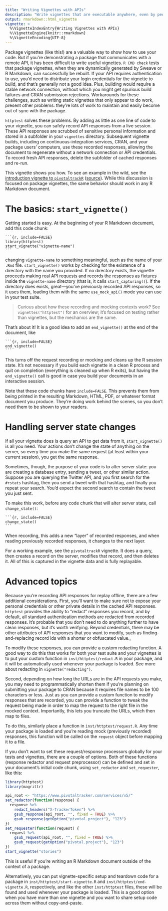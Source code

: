 ```yaml
---
title: "Writing Vignettes with APIs"
description: "Write vignettes that are executable anywhere, even by people without API credentials or a network connection, using httptest's tools for recording API requests and then using them as fixtures."
output: rmarkdown::html_vignette
vignette: >
  %\VignetteIndexEntry{Writing Vignettes with APIs}
  %\VignetteEngine{knitr::rmarkdown}
  %\VignetteEncoding{UTF-8}
---
```


Package vignettes (like this!) are a valuable way to show how to use your code. But if you're demonstrating a package that communicates with a remote API, it has been difficult to write useful vignettes. `R CMD check` tests that package vignettes, when they are dynamically generated by Sweave or R Markdown, can successfully be rebuilt. If your API requires authentication to use, you'd need to distribute your login credentials for the vignette to build, and that's generally not a good idea. Plus, building would require a stable network connection, without which you might get spurious build failures and CRAN submission rejections. Workarounds for these challenges, such as writing static vignettes that only appear to do work, present other problems: they're lots of work to maintain and easily become out of sync with the package.

`httptest` solves these problems. By adding as little as one line of code to your vignette, you can safely record API responses from a live session. These API responses are scrubbed of sensitive personal information and stored in a subfolder in your `vignettes` directory. Subsequent vignette builds, including on continuous-integration services, CRAN, and your package users' computers, use these recorded responses, allowing the document to regenerate without a network connection or API credentials. To record fresh API responses, delete the subfolder of cached responses and re-run.

This vignette shows you how. To see an example in the wild, see the [introduction vignette to `pivotaltrackR`](http://enpiar.com/r/pivotaltrackR/articles/pivotaltrackR.html) ([source](https://github.com/nealrichardson/pivotaltrackR/blob/master/vignettes/pivotaltrackR.Rmd)). While this discussion is focused on package vignettes, the same behavior should work in any R Markdown document.

# The basics: `start_vignette()`

Getting started is easy. At the beginning of your R Markdown document, add this code chunk:

    `​``{r, include=FALSE}
    library(httptest)
    start_vignette("vignette-name")
    ```

changing `vignette-name` to something meaningful, such as the name of your `.Rmd` file. `start_vignette()` works by checking for the existence of a directory with the name you provided. If no directory exists, the vignette proceeds making real API requests and records the responses as fixtures inside the `vignette-name` directory (that is, it calls `start_capturing()`). If the directory does exists, great---you've previously recorded API responses, so it uses them, loading them with the same `use_mock_api()` mode you can use in your test suite.

> Curious about how these recording and mocking contexts work? See `vignettes("httptest")` for an overview; it's focused on testing rather than vignettes, but the mechanics are the same.

That's about it! It is a good idea to add an `end_vignette()` at the end of the document, like

    `​``{r, include=FALSE}
    end_vignette()
    ```

This turns off the request recording or mocking and cleans up the R session state. It's not necessary if you build each vignette in a clean R process and quit on completion (everything is cleaned up when R exits), but having the `end_vignette()` call is good in case you build your documents in an interactive session.

Note that these code chunks have `include=FALSE`. This prevents them from being printed in the resulting Markdown, HTML, PDF, or whatever format document you produce. They're doing work behind the scenes, so you don't need them to be shown to your readers.

# Handling server state changes

If all your vignette does is query an API to get data from it, `start_vignette()` is all you need. Your actions don't change the state of anything on the server, so every time you make the same request (at least within your current session), you get the same response.

Sometimes, though, the purpose of your code is to alter server state: you are creating a database entry, sending a tweet, or other similar action. Suppose you are querying the Twitter API, and you first search for the `#rstats` hashtag, then you send a tweet with that hashtag, and finally you repeat your search. You'd expect the second search to contain the tweet you just sent.

To make this work, before any code chunk that will alter server state, call `change_state()`:

    `​``{r, include=FALSE}
    change_state()
    ```

When recording, this adds a new "layer" of recorded responses, and when reading previously recorded responses, it changes to the next layer.  

For a working example, see the `pivotaltrackR` vignette. It does a query, then creates a record on the server, modifies that record, and then deletes it. All of this is captured in the vignette data and is fully replayable.

# Advanced topics

Because you're recording API responses for replay offline, there are a few additional considerations. First, you'll want to make sure not to expose your personal credentials or other private details in the cached API responses. `httptest` provides the ability to "redact" responses you record, and by default, all standard authentication methods are redacted from recorded responses. It's probable that you don't need to do anything further to have clean responses, but it's worth verifying. Beyond credentials, there may be other attributes of API responses that you want to modify, such as finding-and-replacing record ids with a shorter or obfuscated value.,  

To modify these responses, you can provide a custom redacting function. A good way to do this that works for both your test suite and your vignettes is to put your custom function in `inst/httptest/redact.R` in your package, and it will be automatically used whenever your package is loaded. See more about redacting in `vignette("redacting")`.

Second, depending on how long the URLs are in the API requests you make, you may need to programmatically shorten them if you're planning on submitting your package to CRAN because it requires file names to be 100 characters or less. Just as you can provide a custom function to modify responses that are recorded, you can provide a function to tweak the request being made in order to map the request to the right file in the mocked context. Importantly, this lets you truncate the URLs, which then map to files.

To do this, similarly place a function in `inst/httptest/request.R`. Any time your package is loaded and you're reading mock (previously recorded) responses, this function will be called on the `request` object before mapping it to a file.

If you don't want to set these request/response processors globally for your tests and vignettes, there are a couple of options. Both of these functions (response redactor and request preprocessor) can be defined and set in your document's initial code chunk, using `set_redactor` and `set_requester`, like this:

```r
library(httptest)
library(magrittr)

api_root <- "https://www.pivotaltracker.com/services/v5/"
set_redactor(function(response) {
  response %>%
    redact_headers("X-TrackerToken") %>%
    gsub_response(api_root, "", fixed = TRUE) %>%
    gsub_response(getOption("pivotal.project"), "123")
})
set_requester(function(request) {
  request %>%
    gsub_request(api_root, "", fixed = TRUE) %>%
    gsub_request(getOption("pivotal.project"), "123")
})
start_vignette("stories")
```

This is useful if you're writing an R Markdown document outside of the context of a package.

Alternatively, you can put vignette-specific setup and teardown code for a package in `inst/httptest/start-vignette.R` and `inst/httptest/end-vignette.R`, respectively, and like the other `inst/httptest` files, these will be found and used whenever your package is loaded. This is a good option when you have more than one vignette and you want to share setup code across them without copy-and-paste.
